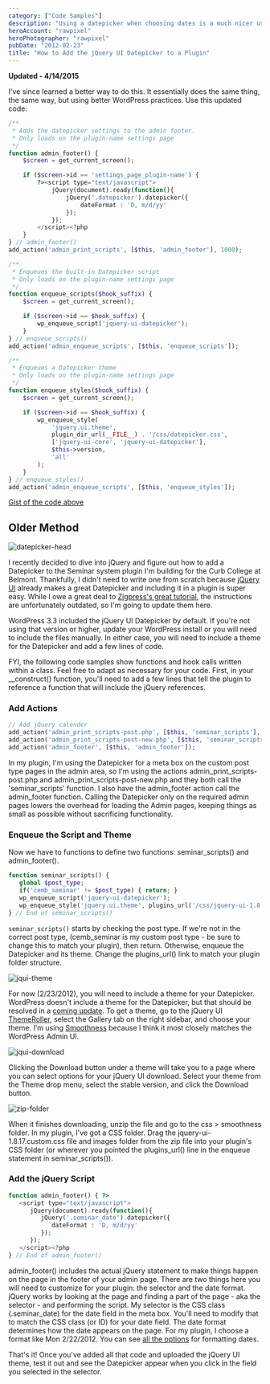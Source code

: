 ```yaml
---
category: ["Code Samples"]
description: "Using a datepicker when choosing dates is a much nicer user experience. See the best way to add a jQuery DatePicker to a WordPress plugin."
heroAccount: "rawpixel"
heroPhotographer: "rawpixel"
pubDate: "2012-02-23"
title: "How to Add the jQuery UI Datepicker to a Plugin"
---
```


**Updated - 4/14/2015**

I've since learned a better way to do this. It essentially does the same thing, the same way, but using better WordPress practices. Use this updated code:

```php
/**
 * Adds the datepicker settings to the admin footer.
 * Only loads on the plugin-name settings page
 */
function admin_footer() {
	$screen = get_current_screen();

	if ($screen->id == 'settings_page_plugin-name') {
		?><script type="text/javascript">
			jQuery(document).ready(function(){
				jQuery('.datepicker').datepicker({
					dateFormat : 'D, m/d/yy'
				});
			});
		</script><?php
	}
} // admin_footer()
add_action('admin_print_scripts', [$this, 'admin_footer'], 1000);

/**
 * Enqueues the built-in Datepicker script
 * Only loads on the plugin-name settings page
 */
function enqueue_scripts($hook_suffix) {
	$screen = get_current_screen();

	if ($screen->id == $hook_suffix) {
		wp_enqueue_script('jquery-ui-datepicker');
	}
} // enqueue_scripts()
add_action('admin_enqueue_scripts', [$this, 'enqueue_scripts']);

/**
 * Enqueues a Datepicker theme
 * Only loads on the plugin-name settings page
 */
function enqueue_styles($hook_suffix) {
	$screen = get_current_screen();

	if ($screen->id == $hook_suffix) {
		wp_enqueue_style(
			'jquery.ui.theme',
			plugin_dir_url(__FILE__) . '/css/datepicker.css',
			['jquery-ui-core', 'jquery-ui-datepicker'],
			$this->version,
			'all'
		);
	}
} // enqueue_styles()
add_action('admin_enqueue_scripts', [$this, 'enqueue_styles']);
```

[Gist of the code above](https://gist.github.com/slushman/8fd9e1cc8161c395ec5b)

## Older Method

![datepicker-head](/post/add-jquery-ui-datepicker-plugin/datepicker-head.jpg)

I recently decided to dive into jQuery and figure out how to add a Datepicker to the Seminar system plugin I'm building for the Curb College at Belmont. Thankfully, I didn't need to write one from scratch because [jQuery UI](https://jqueryui.com/) already makes a great Datepicker and including it in a plugin is super easy. While I owe a great deal to [Zigpress's great tutorial](https://www.zigpress.com/2011/04/27/jquery-ui-datepicker-in-wordpress-admin/), the instructions are unfortunately outdated, so I'm going to update them here.

WordPress 3.3 included the jQuery UI Datepicker by default. If you're not using that version or higher, update your WordPress install or you will need to include the files manually. In either case, you will need to include a theme for the Datepicker and add a few lines of code.

FYI, the following code samples show functions and hook calls written within a class. Feel free to adapt as necessary for your code. First, in your \_\_construct() function, you'll need to add a few lines that tell the plugin to reference a function that will include the jQuery references.

### **Add Actions**

```php
// Add jQuery calender
add_action('admin_print_scripts-post.php', [$this, 'seminar_scripts'], 1000);
add_action('admin_print_scripts-post-new.php', [$this, 'seminar_scripts'], 1000);
add_action('admin_footer', [$this, 'admin_footer']);
```

In my plugin, I'm using the Datepicker for a meta box on the custom post type pages in the admin area, so I'm using the actions admin_print_scripts-post.php and admin_print_scripts-post-new.php and they both call the 'seminar_scripts' function. I also have the admin_footer action call the admin_footer function. Calling the Datepicker only on the required admin pages lowers the overhead for loading the Admin pages, keeping things as small as possible without sacrificing functionality.

### **Enqueue the Script and Theme**

Now we have to functions to define two functions: seminar_scripts() and admin_footer().

```php
function seminar_scripts() {
   global $post_type;
   if('cemb_seminar' != $post_type) { return; }
   wp_enqueue_script('jquery-ui-datepicker');
   wp_enqueue_style('jquery.ui.theme', plugins_url('/css/jquery-ui-1.8.17.custom.css', __FILE__));
} // End of seminar_scripts()
```

`seminar_scripts()` starts by checking the post type. If we're not in the correct post type, (cemb_seminar is my custom post type - be sure to change this to match your plugin), then return. Otherwise, enqueue the Datepicker and its theme. Change the plugins_url() link to match your plugin folder structure.

![jqui-theme](/post/add-jquery-ui-datepicker-plugin/jqui-theme.jpg)

For now (2/23/2012), you will need to include a theme for your Datepicker. WordPress doesn't include a theme for the Datepicker, but that should be resolved in a [coming update](https://core.trac.wordpress.org/ticket/18909). To get a theme, go to the jQuery UI [ThemeRoller](https://jqueryui.com/themeroller/), select the Gallery tab on the right sidebar, and choose your theme. I'm using [Smoothness](https://jqueryui.com/download/?themeParams=%3FffDefault%3DVerdana%2CArial%2Csans-serif%26fwDefault%3Dnormal%26fsDefault%3D1.1em%26cornerRadius%3D4px%26bgColorHeader%3Dcccccc%26bgTextureHeader%3D03_highlight_soft.png%26bgImgOpacityHeader%3D75%26borderColorHeader%3Daaaaaa%26fcHeader%3D222222%26iconColorHeader%3D222222%26bgColorContent%3Dffffff%26bgTextureContent%3D01_flat.png%26bgImgOpacityContent%3D75%26borderColorContent%3Daaaaaa%26fcContent%3D222222%26iconColorContent%3D222222%26bgColorDefault%3De6e6e6%26bgTextureDefault%3D02_glass.png%26bgImgOpacityDefault%3D75%26borderColorDefault%3Dd3d3d3%26fcDefault%3D555555%26iconColorDefault%3D888888%26bgColorHover%3Ddadada%26bgTextureHover%3D02_glass.png%26bgImgOpacityHover%3D75%26borderColorHover%3D999999%26fcHover%3D212121%26iconColorHover%3D454545%26bgColorActive%3Dffffff%26bgTextureActive%3D02_glass.png%26bgImgOpacityActive%3D65%26borderColorActive%3Daaaaaa%26fcActive%3D212121%26iconColorActive%3D454545%26bgColorHighlight%3Dfbf9ee%26bgTextureHighlight%3D02_glass.png%26bgImgOpacityHighlight%3D55%26borderColorHighlight%3Dfcefa1%26fcHighlight%3D363636%26iconColorHighlight%3D2e83ff%26bgColorError%3Dfef1ec%26bgTextureError%3D02_glass.png%26bgImgOpacityError%3D95%26borderColorError%3Dcd0a0a%26fcError%3Dcd0a0a%26iconColorError%3Dcd0a0a%26bgColorOverlay%3Daaaaaa%26bgTextureOverlay%3D01_flat.png%26bgImgOpacityOverlay%3D0%26opacityOverlay%3D30%26bgColorShadow%3Daaaaaa%26bgTextureShadow%3D01_flat.png%26bgImgOpacityShadow%3D0%26opacityShadow%3D30%26thicknessShadow%3D8px%26offsetTopShadow%3D-8px%26offsetLeftShadow%3D-8px%26cornerRadiusShadow%3D8px) because I think it most closely matches the WordPress Admin UI.

![jqui-download](/post/add-jquery-ui-datepicker-plugin/jqui-download.jpg)

Clicking the Download button under a theme will take you to a page where you can select options for your jQuery UI download. Select your theme from the Theme drop menu, select the stable version, and click the Download button.

![zip-folder](/post/add-jquery-ui-datepicker-plugin/zip-folder.jpg)

When it finishes downloading, unzip the file and go to the css > smoothness folder. In my plugin, I've got a CSS folder. Drag the jquery-ui-1.8.17.custom.css file and images folder from the zip file into your plugin's CSS folder (or wherever you pointed the plugins_url() line in the enqueue statement in seminar_scripts()).

### **Add the jQuery Script**

```php
function admin_footer() { ?>
   <script type="text/javascript">
      jQuery(document).ready(function(){
         jQuery('.seminar_date').datepicker({
            dateFormat : 'D, m/d/yy'
         });
      });
   </script><?php
} // End of admin_footer()
```

admin_footer() includes the actual jQuery statement to make things happen on the page in the footer of your admin page. There are two things here you will need to customize for your plugin: the selector and the date format. jQuery works by looking at the page and finding a part of the page - aka the selector - and performing the script. My selector is the CSS class (.seminar_date) for the date field in the meta box. You'll need to modify that to match the CSS class (or ID) for your date field. The date format determines how the date appears on the page. For my plugin, I choose a format like Mon 2/22/2012. You can see [all the options](https://docs.jquery.com/UI/Datepicker/formatDate) for formatting dates.

That's it! Once you've added all that code and uploaded the jQuery UI theme, test it out and see the Datepicker appear when you click in the field you selected in the selector.
